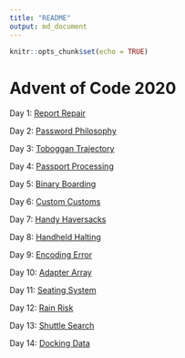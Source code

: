 ```yaml
---
title: "README"
output: md_document
---
```


```r
knitr::opts_chunk$set(echo = TRUE)
```

# Advent of Code 2020

Day 1: [Report Repair](solutions/1/day1.md)

Day 2: [Password Philosophy](solutions/2/day2.md)

Day 3: [Toboggan Trajectory](solutions/3/day3.md)

Day 4: [Passport Processing](solutions/4/day4.md)

Day 5: [Binary Boarding](solutions/5/day5.md)

Day 6: [Custom Customs](solutions/6/day6.md)

Day 7: [Handy Haversacks](solutions/7/day7.md)

Day 8: [Handheld Halting](solutions/8/day8.md)

Day 9: [Encoding Error](solutions/9/day9.md)

Day 10: [Adapter Array](solutions/10/day10.md)

Day 11: [Seating System](solutions/11/day11.md)

Day 12: [Rain Risk](solutions/12/day12.md)

Day 13: [Shuttle Search](solutions/13/day13.md)

Day 14: [Docking Data](solutions/14/day14.md)
